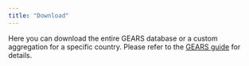 ```yaml
---
title: "Download"
---
```


Here you can download the entire GEARS database or a custom aggregation for a specific country. Please refer to the [GEARS guide](documentation/guides/gears-user-guide.qmd) for details.